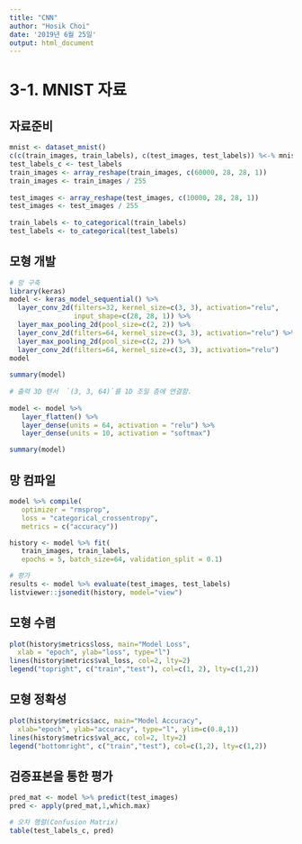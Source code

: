 ---
title: "CNN"
author: "Hosik Choi"
date: '2019년 6월 25일'
output: html_document
---

# 3-1. **MNIST** 자료 

## 자료준비

```{r eval=FALSE}
mnist <- dataset_mnist() 
c(c(train_images, train_labels), c(test_images, test_labels)) %<-% mnist 
test_labels_c <- test_labels
train_images <- array_reshape(train_images, c(60000, 28, 28, 1)) 
train_images <- train_images / 255 
  
test_images <- array_reshape(test_images, c(10000, 28, 28, 1)) 
test_images <- test_images / 255 
  
train_labels <- to_categorical(train_labels) 
test_labels <- to_categorical(test_labels) 
```

## 모형 개발

```{r eval=FALSE}
# 망 구축
library(keras) 
model <- keras_model_sequential() %>%  
  layer_conv_2d(filters=32, kernel_size=c(3, 3), activation="relu", 
                input_shape=c(28, 28, 1)) %>%  
  layer_max_pooling_2d(pool_size=c(2, 2)) %>%  
  layer_conv_2d(filters=64, kernel_size=c(3, 3), activation="relu") %>%
  layer_max_pooling_2d(pool_size=c(2, 2)) %>%  
  layer_conv_2d(filters=64, kernel_size=c(3, 3), activation="relu") 
model
 
summary(model)
 
# 출력 3D 텐서  `(3, 3, 64)`를 1D 조밀 층에 연결함. 
 
model <- model %>%  
   layer_flatten() %>%  
   layer_dense(units = 64, activation = "relu") %>%  
   layer_dense(units = 10, activation = "softmax") 

summary(model)
```

## 망 컴파일

```{r eval=FALSE}
model %>% compile( 
   optimizer = "rmsprop", 
   loss = "categorical_crossentropy", 
   metrics = c("accuracy")) 

history <- model %>% fit(
   train_images, train_labels,  
   epochs = 5, batch_size=64, validation_split = 0.1)

# 평가
results <- model %>% evaluate(test_images, test_labels) 
listviewer::jsonedit(history, model="view")
```

## 모형 수렴

```{r eval=FALSE}
plot(history$metrics$loss, main="Model Loss", 
  xlab = "epoch", ylab="loss", type="l")
lines(history$metrics$val_loss, col=2, lty=2)
legend("topright", c("train","test"), col=c(1, 2), lty=c(1,2))
```

## 모형 정확성

```{r eval=FALSE}
plot(history$metrics$acc, main="Model Accuracy", 
  xlab="epoch", ylab="accuracy", type="l", ylim=c(0.8,1))
lines(history$metrics$val_acc, col=2, lty=2)
legend("bottomright", c("train","test"), col=c(1,2), lty=c(1,2))
```

## 검증표본을 통한 평가

```{r eval=FALSE}
pred_mat <- model %>% predict(test_images)
pred <- apply(pred_mat,1,which.max)

# 오차 행렬(Confusion Matrix)
table(test_labels_c, pred)
```


